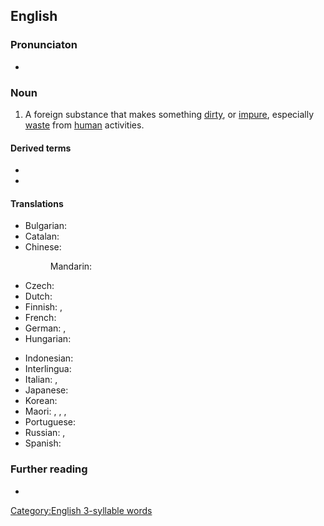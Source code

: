 ==English==

===Pronunciaton===
* {{IPA|en|/pəˈl(j)uːtənt/}}
{{rfap|en}}

===Noun===
{{en-noun}}

# A foreign substance that makes something [[dirty]], or [[impure]], especially [[waste]] from [[human]] activities.

====Derived terms====
* {{l|en|micropollutant}}
* {{l|en|persistent organic pollutant}}

====Translations====
{{trans-top|something that pollutes}}
* Bulgarian: {{t|bg|замърсител|m}}
* Catalan: {{t|ca|contaminant|m}}
* Chinese:
*: Mandarin: {{t+|cmn|污染物|tr=wūrǎnwù|sc=Hani}}
* Czech: {{t+|cs|škodlivina|f}}
* Dutch: {{t+|nl|vervuiler|m}}
* Finnish: {{t+|fi|saaste}}, {{t|fi|epäpuhtaus}}
* French: {{t+|fr|polluant|m}}
* German: {{t+|de|Schadstoff|m}}, {{t|de|umweltgefährlicher Stoff|m}}
* Hungarian: {{t|hu|szennyező anyag}}
{{trans-mid}}
* Indonesian: {{t+|id|polutan}}
* Interlingua: {{t|ia|polluente}}
* Italian: {{t|it|[[sostanza]] [[inquinante]]|f}}, {{t+|it|inquinante|m}}
* Japanese: {{t|ja|汚染物質|tr=[[おせんぶっしつ]], osen-busshitsu|sc=Jpan}}
* Korean: {{t|ko|오염물질}}
* Maori: {{t|mi|parawhakakino}}, {{t|mi|parawhakaparu}}, {{t|mi|parakino}}, {{t|mi|paratakakino}}
* Portuguese: {{t|pt|poluente|m}}
* Russian: {{t+|ru|загрязни́тель|m}}, {{t|ru|[[загрязнять|загрязня́ющее]] [[вещество́]]|n}}
* Spanish: {{t|es|contaminante|m}}
{{trans-bottom}}

===Further reading===
* {{pedia}}

[[Category:English 3-syllable words]]